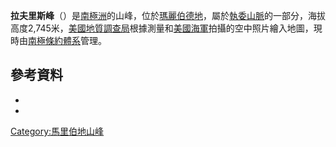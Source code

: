 {{coord|76|49|S|125|56|W|source:GNIS|display=title}}

'''拉夫里斯峰'''（{{lang-en|Lavris Peak}}）是[[南極洲|南極洲]]的山峰，位於[[瑪麗伯德地|瑪麗伯德地]]，屬於[[執委山脈|執委山脈]]的一部分，海拔高度2,745米，[[美國地質調查局|美國地質調查局]]根據測量和[[美國海軍|美國海軍]]拍攝的空中照片繪入地圖，現時由[[南極條約體系|南極條約體系]]管理。

==參考資料==
*{{cite gnis | type = antarid | id = 8603| name = Lavris Peak | accessdate = 2013-06-05}}
*{{usgs-gazetteer|id=8603}}

{{DEFAULTSORT:Lavris Peak}}
[[Category:馬里伯地山峰|Category:馬里伯地山峰]]


{{MarieByrdLand-geo-stub}}